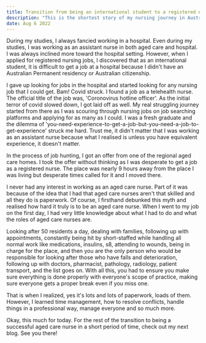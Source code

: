 ```yaml
---
title: Transition from being an international student to a registered nurse in Australia
description: "This is the shortest story of my nursing journey in Australia. I started my nursing studies back in 2016. There were loads and loads of lectures, assignments, role plays, placements, and tests. After completing all those, the door to nursing registration opened for me and I got my registration back in 2020."
date: Aug 6 2022
---
```


During my studies, I always fancied working in a hospital. Even during my studies, I was working as an assistant nurse in both aged care and hospital. I was always inclined more toward the hospital setting. However, when I applied for registered nursing jobs, I discovered that as an international student, it is difficult to get a job at a hospital because I didn't have an Australian Permanent residency or Australian citizenship.

I gave up looking for jobs in the hospital and started looking for any nursing job that I could get. Bam! Covid struck. I found a job as a telehealth nurse. The official title of the job was, 'Coronovirus hotline officer'. As the initial terror of covid slowed down, I got laid off as well. My real struggling journey started from there as I was scouring through nursing jobs on job searching platforms and applying for as many as I could. I was a fresh graduate and the dilemma of 'you-need-experience-to-get-a-job-but-you-need-a-job-to-get-experience' struck me hard. Trust me, it didn't matter that I was working as an assistant nurse because what I realised is unless you have equivalent experience, it doesn't matter.

In the process of job hunting, I got an offer from one of the regional aged care homes. I took the offer without thinking as I was desperate to get a job as a registered nurse. The place was nearly 9 hours away from the place I was living but desperate times called for it and I moved there.

I never had any interest in working as an aged care nurse. Part of it was because of the idea that I had that aged care nurses aren't that skilled and all they do is paperwork. Of course, I firsthand debunked this myth and realised how hard it truly is to be an aged care nurse. When I went to my job on the first day, I had very little knowledge about what I had to do and what the roles of aged care nurses are.

Looking after 50 residents a day, dealing with families, following up with appointments, constantly being hit by short-staffed while handling all normal work like medications, insulins, s8, attending to wounds, being in charge for the place, and then you are the only person who would be responsible for looking after those who have falls and deterioration, following up with doctors, pharmacist, pathology, radiology, patient transport, and the list goes on. With all this, you had to ensure you make sure everything is done properly with everyone's scope of practice, making sure everyone gets a proper break even if you miss one.

That is when I realized, yes it's lots and lots of paperwork, loads of them. However, I learned time management, how to resolve conflicts, handle things in a professional way, manage everyone and so much more.

Okay, this much for today. For the rest of the transition to being a successful aged care nurse in a short period of time, check out my next blog. See you there!
